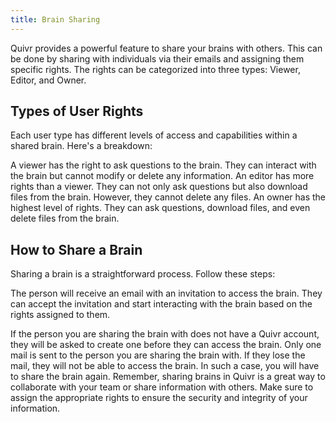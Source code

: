 ```yaml
---
title: Brain Sharing
---
```


Quivr provides a powerful feature to share your brains with others. This can be done by sharing with individuals via their emails and assigning them specific rights. The rights can be categorized into three types: Viewer, Editor, and Owner.

## Types of User Rights

Each user type has different levels of access and capabilities within a shared brain. Here's a breakdown:

<CardGroup cols={3}>
<Card title="Viewer" icon="eye">
A viewer has the right to ask questions to the brain. They can interact with the brain but cannot modify or delete any information.
</Card>

<Card title="Editor" icon="pen">
  An editor has more rights than a viewer. They can not only ask questions but
  also download files from the brain. However, they cannot delete any files.
</Card>

<Card title="Owner" icon="user-crown">
An owner has the highest level of rights. They can ask questions, download files, and even delete files from the brain.
</Card>
</CardGroup>

## How to Share a Brain

Sharing a brain is a straightforward process. Follow these steps:

<Steps>
<Step title="Go to Brain Studio"></Step>

<Step title="Choose the brain that you want to share"></Step>

<Step title="Click on People Tab"></Step>

<Step title="Enter the email address and choose a role."></Step>

<Step title="Send the invitation"></Step>
</Steps>

The person will receive an email with an invitation to access the brain. They can accept the invitation and start interacting with the brain based on the rights assigned to them.

<Tip>
  If the person you are sharing the brain with does not have a Quivr account,
  they will be asked to create one before they can access the brain.
</Tip>
<Warning>
  Only one mail is sent to the person you are sharing the brain with. If they
  lose the mail, they will not be able to access the brain. In such a case, you
  will have to share the brain again.
</Warning>
<Info>
  Remember, sharing brains in Quivr is a great way to collaborate with your team
  or share information with others. Make sure to assign the appropriate rights
  to ensure the security and integrity of your information.
</Info>


